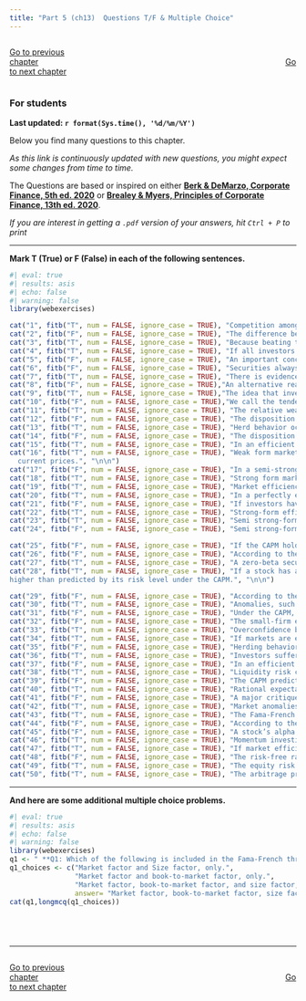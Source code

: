```yaml
---
title: "Part 5 (ch13)  Questions T/F & Multiple Choice"
---
```


::: {style="display: flex; justify-content: space-between; width: 100%;"}
[Go to previous chapter](p4tf.qmd){.btn .btn-primary role="button" data-toggle="tool" style="margin-right: 430px;"}
[Go to next chapter](p6tf.qmd){.btn .btn-primary role="button" data-toggle="tool"}
:::

::: {.callout-warning}
### For students

**Last updated: `r format(Sys.time(), '%d/%m/%Y')`  **


Below you find many questions to this chapter. 

*As this link is continuously updated with new questions, you might expect some changes from time to time.*

The Questions are based or inspired on either [**Berk & DeMarzo, Corporate Finance, 5th ed. 2020**](https://www.amazon.com.br/Corporate-Finance-Global-Jonathan-Berk/dp/1292304154) or 
[**Brealey & Myers, Principles of Corporate Finance, 13th ed. 2020**](https://www.amazon.com.br/Principles-Corporate-Finance-Richard-Brealey/dp/1260565556/ref=sr_1_3?refinements=p_27%3ABrealey+Myers&s=books&sr=1-3).

*If you are interest in getting a `.pdf` version of your answers, hit `Ctrl + P` to print*

:::

___


**Mark T (True) or F (False) in each of the following sentences.**

::: {.webex-check .webex-box}

```r
#| eval: true
#| results: asis
#| echo: false
#| warning: false
library(webexercises)

cat("1", fitb("T", num = FALSE, ignore_case = TRUE), "Competition among savvy investors who try to “beat the market” and earn a positive alpha should keep their portfolio close to the market portfolio much of the time.",  "\n\n")
cat("2", fitb("F", num = FALSE, ignore_case = TRUE), "The difference between a stock’s expected return and its required return according to the capital market line (CML) is the stock’s alpha.",  "\n\n")
cat("3", fitb("T", num = FALSE, ignore_case = TRUE), "Because beating the market requires enough trading skill to overcome transaction costs as well as behavioral biases, CAPM wisdom that investors should “hold the market” is probably the best advice for most people.",  "\n\n")
cat("4", fitb("T", num = FALSE, ignore_case = TRUE), "If all investors have homogeneous expectations, which states that all investors have the same information, all investors would be aware that the stock had a positive alpha and none would be willing to sell.",  "\n\n")
cat("5", fitb("F", num = FALSE, ignore_case = TRUE), "An important conclusion of the CAPM is that investors should never hold the market portfolio combined with risk-free investments.", "\n\n")
cat("6", fitb("F", num = FALSE, ignore_case = TRUE), "Securities always have zero alphas if the market portfolio that is used is not a good proxy for the true market portfolio.", "\n\n")
cat("7", fitb("T", num = FALSE, ignore_case = TRUE), "There is evidence that individual investors fail to diversify their portfolios adequately (underdiversification bias) and favor investments in companies they are familiar with (familiarity bias).", "\n\n")
cat("8", fitb("F", num = FALSE, ignore_case = TRUE),"An alternative reason why investors make similar trading errors is that they are actively trying to follow each other’s behavior. This phenomenon, in which individuals imitate each other’s actions, is referred to as disposition effect.","\n\n")
cat("9", fitb("T", num = FALSE, ignore_case = TRUE),"The idea that investors can tailor their risk exposures based on common risk factors has become  known amongst as a smart beta strategy.","\n\n")
cat("10", fitb("F", num = FALSE, ignore_case = TRUE),"We call the tendency to hang on to losers and sell winners the herd behavior.","\n\n")
cat("11", fitb("T", num = FALSE, ignore_case = TRUE), "The relative wealth concerns bias suggests that investors care most about the performance of their portfolio relative to that of their peers.","\n\n")
cat("12", fitb("F", num = FALSE, ignore_case = TRUE), "The disposition effect refers to investors' tendency to sell winning investments too early and hold onto losing investments for too long due to their preference for realizing losses.", "\n\n")
cat("13", fitb("T", num = FALSE, ignore_case = TRUE), "Herd behavior occurs when investors follow the actions of others rather than relying on their own analysis, often leading to market bubbles and crashes.", "\n\n")
cat("14", fitb("F", num = FALSE, ignore_case = TRUE), "The disposition effect suggests that investors are more likely to sell losing investments too early and hold onto winning investments for too long, driven by a preference for realizing gains.", "\n\n")
cat("15", fitb("T", num = FALSE, ignore_case = TRUE), "In an efficient market, asset prices fully reflect all available information, making it impossible for investors to consistently outperform the market.",  "\n\n")
cat("16", fitb("T", num = FALSE, ignore_case = TRUE), "Weak form market efficiency implies that past prices and trading volumes cannot be used to predict future price movements, as they are already reflected in
  current prices.", "\n\n")
cat("17", fitb("F", num = FALSE, ignore_case = TRUE), "In a semi-strong form efficient market, prices reflect all public information as well as private information known only to a select group of investors.", "\n\n")
cat("18", fitb("T", num = FALSE, ignore_case = TRUE), "Strong form market efficiency suggests that even insider information cannot be used to consistently achieve abnormal returns, as it is already reflected in asset prices.", "\n\n")
cat("19", fitb("T", num = FALSE, ignore_case = TRUE), "Market efficiency suggests that it is difficult for investors to consistently identify undervalued or overvalued securities through fundamental or technical analysis.", "\n\n")
cat("20", fitb("T", num = FALSE, ignore_case = TRUE), "In a perfectly efficient market, prices reflect all information instantaneously, leaving very limited room for arbitrage opportunities.", "\n\n")
cat("21", fitb("F", num = FALSE, ignore_case = TRUE), "If investors have relative wealth concerns, they care most about their  current portfolio performance relative to their past portfolio performance.", "\n\n")
cat("22", fitb("T", num = FALSE, ignore_case = TRUE), "Strong-form efficiency implies that professional investors cannot consistently outperform the market.", "\n\n")
cat("23", fitb("T", num = FALSE, ignore_case = TRUE), "Semi strong-form efficiency implies that professional investors may outperform the market if they acquire private information  prior to the market.", "\n\n")
cat("24", fitb("F", num = FALSE, ignore_case = TRUE), "Semi strong-form efficiency implies that stock prices reflect all available information.", "\n\n")

cat("25", fitb("F", num = FALSE, ignore_case = TRUE), "If the CAPM holds, the expected return of a security is determined solely by its beta relative to the market portfolio.", "\n\n")
cat("26", fitb("F", num = FALSE, ignore_case = TRUE), "According to the CAPM, investors can achieve better returns without increasing risk by selecting stocks with lower betas.", "\n\n")
cat("27", fitb("T", num = FALSE, ignore_case = TRUE), "A zero-beta security is expected to earn the risk-free rate in an efficient market.", "\n\n")
cat("28", fitb("T", num = FALSE, ignore_case = TRUE), "If a stock has a positive alpha, it suggests that the stock is offering a return 
higher than predicted by its risk level under the CAPM.", "\n\n")

cat("29", fitb("F", num = FALSE, ignore_case = TRUE), "According to the CAPM, an investor’s optimal portfolio should always include only high-beta stocks.", "\n\n")
cat("30", fitb("T", num = FALSE, ignore_case = TRUE), "Anomalies, such as the momentum effect, suggest that the CAPM may not fully explain stock returns.", "\n\n")
cat("31", fitb("F", num = FALSE, ignore_case = TRUE), "Under the CAPM, investors who are more risk-averse will hold only risk-free assets.", "\n\n")
cat("32", fitb("F", num = FALSE, ignore_case = TRUE), "The small-firm effect states that large-cap stocks consistently outperform small-cap stocks after adjusting for risk.", "\n\n")
cat("33", fitb("T", num = FALSE, ignore_case = TRUE), "Overconfidence bias can lead investors to trade more frequently than is optimal, often reducing their overall returns.", "\n\n")
cat("34", fitb("T", num = FALSE, ignore_case = TRUE), "If markets are efficient, it is difficult for actively managed mutual funds to consistently outperform passive index funds after fees.", "\n\n")
cat("35", fitb("F", num = FALSE, ignore_case = TRUE), "Herding behavior in financial markets often leads to a reduction in price volatility.", "\n\n")
cat("36", fitb("T", num = FALSE, ignore_case = TRUE), "Investors suffering from the disposition effect tend to sell winning stocks too quickly while holding onto losing stocks for too long.", "\n\n")
cat("37", fitb("F", num = FALSE, ignore_case = TRUE), "In an efficient market, arbitrage opportunities persist for long periods before being corrected.", "\n\n")
cat("38", fitb("T", num = FALSE, ignore_case = TRUE), "Liquidity risk can cause deviations from market efficiency, as investors demand a premium for holding less liquid assets.", "\n\n")
cat("39", fitb("F", num = FALSE, ignore_case = TRUE), "The CAPM predicts that stocks with higher idiosyncratic risk should have higher expected returns.", "\n\n")
cat("40", fitb("T", num = FALSE, ignore_case = TRUE), "Rational expectations suggest that investors will correctly incorporate all available information into their asset pricing decisions.", "\n\n")
cat("41", fitb("F", num = FALSE, ignore_case = TRUE), "A major critique of the CAPM is that it accounts for multiple sources of systematic risk beyond market risk.", "\n\n")
cat("42", fitb("T", num = FALSE, ignore_case = TRUE), "Market anomalies challenge the validity of the efficient market hypothesis and suggest potential mispricing.", "\n\n")
cat("43", fitb("T", num = FALSE, ignore_case = TRUE), "The Fama-French three-factor model extends the CAPM by including size and value factors in addition to market risk.", "\n\n")
cat("44", fitb("F", num = FALSE, ignore_case = TRUE), "According to the CAPM, stocks with negative betas should have higher expected returns than the risk-free rate.", "\n\n")
cat("45", fitb("F", num = FALSE, ignore_case = TRUE), "A stock’s alpha measures its total risk rather than its risk-adjusted return relative to the market.", "\n\n")
cat("46", fitb("T", num = FALSE, ignore_case = TRUE), "Momentum investing is based on the observation that stocks that have performed well in the past tend to continue performing well in the near future.", "\n\n")
cat("47", fitb("T", num = FALSE, ignore_case = TRUE), "If market efficiency holds, then insider trading should not yield consistent excess returns over time.", "\n\n")
cat("48", fitb("F", num = FALSE, ignore_case = TRUE), "The risk-free rate in the CAPM is typically the expected return of the overall stock market.", "\n\n")
cat("49", fitb("T", num = FALSE, ignore_case = TRUE), "The equity risk premium represents the additional return investors require for holding risky stocks over risk-free assets.", "\n\n")
cat("50", fitb("T", num = FALSE, ignore_case = TRUE), "The arbitrage pricing theory (APT) suggests that multiple risk factors beyond market beta can influence asset returns.", "\n\n")

```

:::



___

**And here are some additional multiple choice problems.**


::: {.webex-check .webex-box}

```r
#| eval: true
#| results: asis
#| echo: false
#| warning: false
library(webexercises)
q1 <- " **Q1: Which of the following is included in the Fama-French three-factor model?**"
q1_choices <- c("Market factor and Size factor, only.",
                "Market factor and book-to-market factor, only.",
                "Market factor, book-to-market factor, and size factor, only.",
                answer= "Market factor, book-to-market factor, size factor, and momentum factor, only.")
cat(q1,longmcq(q1_choices))






```

:::












___

<script src="https://giscus.app/client.js"
        data-repo="henriquecastror/EF_permanent"
        data-repo-id="R_kgDOLMIejg"
        data-category="General"
        data-category-id="DIC_kwDOLMIejs4Cc1yS"
        data-mapping="number"
        data-term="10"
        data-reactions-enabled="1"
        data-emit-metadata="0"
        data-input-position="bottom"
        data-theme="light"
        data-lang="en"
        crossorigin="anonymous"
        async>
</script>

::: {style="display: flex; justify-content: space-between; width: 100%;"}
[Go to previous chapter](p4tf.qmd){.btn .btn-primary role="button" data-toggle="tool" style="margin-right: 430px;"}
[Go to next chapter](p6tf.qmd){.btn .btn-primary role="button" data-toggle="tool"}
:::